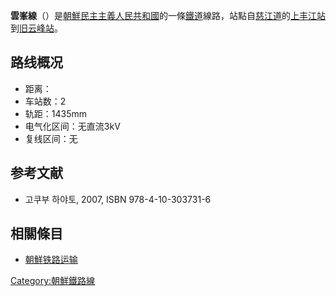 '''雲峯線'''（{{kor|名=北|諺=운봉선|漢=雲峯線|羅=Unbong sŏn|f=y}}）是[[朝鮮民主主義人民共和國|朝鮮民主主義人民共和國]]的一條[[鐵道|鐵道]]線路，站點自[[慈江道|慈江道]]的[[上丰江站|上丰江站]]到[[旧云峰站|旧云峰站]]。

==路线概况==
*距离：
*车站数：2
*轨距：1435mm
*电气化区间：无直流3kV
*复线区间：无

==参考文献==
* 고쿠부 하야토{{lang|ja|(国分隼人), 《将軍様の鉄道 北朝鮮鉄道事情》, 新潮社}}, 2007, ISBN 978-4-10-303731-6

==相關條目==
* [[朝鮮铁路运输|朝鮮铁路运输]]

{{朝鮮鐵路線}}
{{雲峰線}}

[[Category:朝鮮鐵路線|Category:朝鮮鐵路線]]